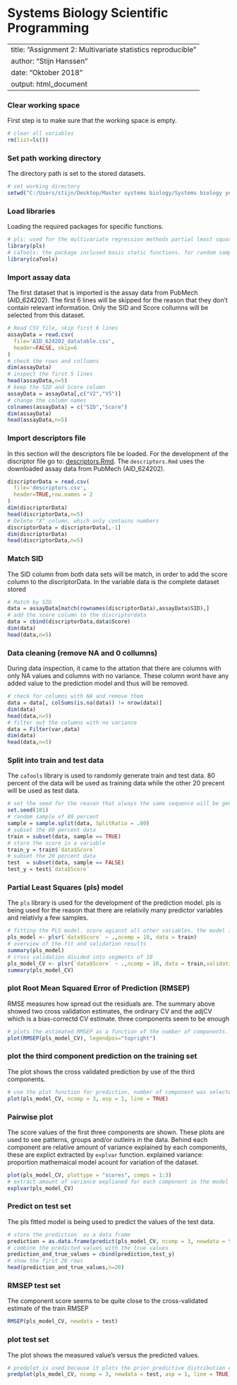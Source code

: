 # Systems Biology Scientific Programming

---
title: "Assignment 2: Multivariate statistics reproducible"
author: "Stijn Hanssen"
date: "Oktober 2018"
output: html_document
---

### Clear working space
First step is to make sure that the working space is empty.
```r
# clear all variables
rm(list=ls()) 
```

### Set path working directory
The directory path is set to the stored datasets.
```r
# set working directory
setwd("C:/Users/stijn/Desktop/Master systems biology/Systems biology year 2/scientific computing/statistic") 
```

### Load libraries
Loading the required packages for specific functions. 
```r
# pls: used for the multivariate regression methods partial least squares regression
library(pls) 
# caTools: the package inclused basic static functions. for random sampeling
library(caTools)
```

### Import assay data
The first dataset that is imported is the assay data from PubMech (AID_624202). The first 6 lines will be skipped for the reason that they don't contain relevant information. Only the SID and Score collumns will be selected from this dataset.
```r
# Read CSV file, skip first 6 lines
assayData = read.csv(
  file='AID_624202_datatable.csv',
  header=FALSE, skip=6
) 
# check the rows and collumns
dim(assayData) 
# inspect the first 5 lines
head(assayData,n=5) 
# keep the SID and Score column
assayData = assayData[,c("V2","V5")] 
# change the column names
colnames(assayData) = c("SID","Score") 
dim(assayData)
head(assayData,n=5)
```

### Import descriptors file
In this section will the descriptors file be loaded.
For the development of the discriptor file go to: [descriptors.Rmd](https://github.com/egonw/scientificProgramming/blob/master/assignment%202/descriptors.Rmd).
The `descriptors.Rmd` uses the downloaded assay data from PubMech (AID_624202).
```r
discriptorData = read.csv(
  file='descriptors.csv',
  header=TRUE,row.names = 2
)
dim(discriptorData)
head(discriptorData,n=5)
# Delete "X" column, which only contains numbers
discriptorData = discriptorData[,-1] 
dim(discriptorData)
head(discriptorData,n=5)
```

### Match SID
The SID column from both data sets will be match, in order to add the score column to the discriptorData. In the variable data is the complete dataset stored
```r
# Match by SID
data = assayData[match(rownames(discriptorData),assayData$SID),] 
# add the score column to the discriptordata
data = cbind(discriptorData,data$Score) 
dim(data)
head(data,n=5)
```
### Data cleaning (remove NA and 0 collumns)
During data inspection, it came to the attation that there are columns with only NA values and columns with no variance. These column wont have any added value to the prediction model and thus will be removed.
```r
# check for columns with NA and remove them
data = data[, colSums(is.na(data)) != nrow(data)]
dim(data)
head(data,n=5)
# filter out the columns with no variance
data = Filter(var,data) 
dim(data)
head(data,n=5)
```

### Split into train and test data
The `caTools` library is used to randomly generate train and test data. 80 percent of the data will be used as training data while the other 20 precent will be used as test data.
```r
# set the seed for the reason that always the same sequence will be generated
set.seed(101) 
# random sample of 80 percent
sample = sample.split(data, SplitRatio = .80) 
# subset the 80 percent data
train = subset(data, sample == TRUE) 
# store the score in a variable
train_y = train$`data$Score` 
# subset the 20 percent data
test  = subset(data, sample == FALSE) 
test_y = test$`data$Score`
```

### Partial Least Squares (pls) model 
The `pls` library is used for the development of the prediction model. pls is being used for the reason that there are relativily many predictor variables and relativly a few samples.
```r
# fitting the PLS model. score agianst all other variables. the model is fit with 10 components
pls_model <- plsr(`data$Score` ~ .,ncomp = 10, data = train) 
# overview of the fit and validation results
summary(pls_model) 
# cross validation divided into segments of 10
pls_model_CV <- plsr(`data$Score` ~ .,ncomp = 10, data = train,validation = "CV") 
summary(pls_model_CV)
```

### plot Root Mean Squared Error of Prediction (RMSEP)
RMSE measures how spread out the residuals are. The summary above showed two cross validation estimates, the ordinary CV and the adjCV which is a bias-correctd CV estimate. three components seem to be enough 

```r
# plots the estimated RMSEP as a function of the number of components. legendpos indicated the legend position
plot(RMSEP(pls_model_CV), legendpos="topright") 
```

### plot the third component prediction on the training set
The plot shows the cross validated prediction by use of the third components.  
```r
# use the plot function for prediction, number of component was selected from the above figure, aspect ratio on 1 to produce a plot where distance between oints are accurate, line arguement for regression line
plot(pls_model_CV, ncomp = 3, asp = 1, line = TRUE)
```

### Pairwise plot
The score values of the first three components are shown. These plots are used to see patterns, groups and/or outleirs in the data. Behind each component are relative amount of variance explained by each components, these are explict extracted by `explvar` function. explained variance: proportion mathemaical model acount for variation of the  dataset.
```r
plot(pls_model_CV, plottype = "scores", comps = 1:3)
# extract amount of variance explianed for each component in the model
explvar(pls_model_CV)
```

### Predict on test set
The pls fitted model is being used to predict the values of the test data.
```r
# store the prediction  as a data frame
prediction = as.data.frame(predict(pls_model_CV, ncomp = 3, newdata = test))
# combine the predicted values with the true values
prediction_and_true_values = cbind(prediction,test_y)
# show the first 20 rows
head(prediction_and_true_values,n=20)
```

### RMSEP test set
The component score seems to be quite close to the cross-validated estimate of the train RMSEP
```r
RMSEP(pls_model_CV, newdata = test)
```

### plot test set
The plot shows the measured value's versus the predicted values. 
```r
# predplot is used because it plots the prior predictive distribution of the number of successes in the trail
predplot(pls_model_CV, ncomp = 3, newdata = test, asp = 1, line = TRUE)
```

